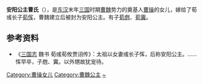 {{東亞女性歷史人物
| 名稱=安阳公主
| 身份=[[曹魏|曹魏]]公主
| 畫像=
| 說明=
| 姓=曹
| 名=
| 封爵=[[公主|公主]]
| 位號=
| 封號=安阳公主
| 出生年=
| 逝世年=
| 諡號=
| 墳墓=
| 父親=[[曹操|曹操]]
| 同胞兄弟=
| 母親=
|}}
'''安阳公主曹氏'''（{{bd|？||？||catIdx=C曹}}），是[[东汉|东汉]]末年[[三国|三国]]时期[[曹魏|曹魏]]势力的奠基人[[曹操|曹操]]的女儿，嫁给了荀彧长子[[荀恽|荀恽]]，曹魏建立后被封为安阳公主。有子[[荀甝|荀甝]]、[[荀霬|荀霬]]。

==参考资料==
* 《[[三国志|三国志]] 魏书 荀彧荀攸贾诩传》：太祖以女妻彧长子恽，后称安阳公主。……恽早卒，子甝、霬。以外甥故犹宠待。

[[Category:曹操女儿|Category:曹操女儿]]
[[Category:曹魏公主|Category:曹魏公主]]
[[Category:曹姓|~]]